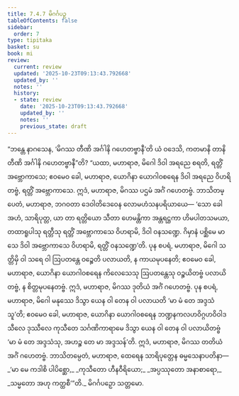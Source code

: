 ```yaml
---
title: 7.4.7 မိဂင်္ဂပဉှ
tableOfContents: false
sidebar:
  order: 7
type: tipitaka
basket: su
book: mi
review:
  current: review
  updated: '2025-10-23T09:13:43.792668'
  updated_by: ''
  notes: ''
  history:
  - state: review
    date: '2025-10-23T09:13:43.792668'
    updated_by: ''
    notes: ''
    previous_state: draft
---
```



<ReviewStatus review={frontmatter.review} showDetails={true} />

<HypothesisAnnotation frontmatter={frontmatter} />

<DynamicBreadcrumb />

<Division number="261" book="mi" e="ch" v="28">

<Paragraph number="1859" book="mi">
“ဘန္တေ နာဂသေန, ‘မိဂဿ တီဏိ အင်္ဂါနိ ဂဟေတဗ္ဗာနီ’တိ ယံ ဝဒေသိ, ကတမာနိ တာနိ တီဏိ အင်္ဂါနိ ဂဟေတဗ္ဗာနီ”တိ? “ယထာ, မဟာရာဇ, မိဂေါ ဒိဝါ အရညေ စရတိ, ရတ္တိံ အဗ္ဘောကာသေ; ဧဝမေဝ ခေါ, မဟာရာဇ, ယောဂိနာ ယောဂါဝစရေန ဒိဝါ အရညေ ဝိဟရိတဗ္ဗံ, ရတ္တိံ အဗ္ဘောကာသေ. ဣဒံ, မဟာရာဇ, မိဂဿ ပဌမံ အင်္ဂံ ဂဟေတဗ္ဗံ.
</Paragraph>

<Paragraph number="1860" book="mi">
ဘာသိတမ္ပေတံ, မဟာရာဇ, ဘဂဝတာ ဒေဝါတိဒေဝေန လောမဟံသနပရိယာယေ—
</Paragraph>

<Paragraph number="1861" book="mi">
‘သော ခေါ အဟံ, သာရိပုတ္တ, ယာ တာ ရတ္တိယော သီတာ ဟေမန္တိကာ အန္တရဋ္ဌကာ ဟိမပါတသမယာ, တထာရူပါသု ရတ္တီသု ရတ္တိံ အဗ္ဘောကာသေ ဝိဟရာမိ, ဒိဝါ ဝနသဏ္ဍေ. ဂိမှာနံ ပစ္ဆိမေ မာသေ ဒိဝါ အဗ္ဘောကာသေ ဝိဟရာမိ, ရတ္တိံ ဝနသဏ္ဍေ’တိ.
</Paragraph>

<Paragraph number="1862" book="mi">
ပုန စပရံ, မဟာရာဇ, မိဂေါ သတ္တိမှိ ဝါ သရေ ဝါ ဩပတန္တေ ဝဉ္စေတိ ပလာယတိ, န ကာယမုပနေတိ; ဧဝမေဝ ခေါ, မဟာရာဇ, ယောဂိနာ ယောဂါဝစရေန ကိလေသေသု ဩပတန္တေသု ဝဉ္စယိတဗ္ဗံ ပလာယိတဗ္ဗံ, န စိတ္တမုပနေတဗ္ဗံ. ဣဒံ, မဟာရာဇ, မိဂဿ ဒုတိယံ အင်္ဂံ ဂဟေတဗ္ဗံ.
</Paragraph>

<Paragraph number="1863" book="mi">
ပုန စပရံ, မဟာရာဇ, မိဂေါ မနုဿေ ဒိသွာ ယေန ဝါ တေန ဝါ ပလာယတိ ‘မာ မံ တေ အဒ္ဒသံသူ’တိ; ဧဝမေဝ ခေါ, မဟာရာဇ, ယောဂိနာ ယောဂါဝစရေန ဘဏ္ဍနကလဟဝိဂ္ဂဟဝိဝါဒသီလေ ဒုဿီလေ ကုသီတေ သင်္ဂဏိကာရာမေ ဒိသွာ ယေန ဝါ တေန ဝါ ပလာယိတဗ္ဗံ ‘မာ မံ တေ အဒ္ဒသံသု, အဟဉ္စ တေ မာ အဒ္ဒသန်’တိ. ဣဒံ, မဟာရာဇ, မိဂဿ တတိယံ အင်္ဂံ ဂဟေတဗ္ဗံ. ဘာသိတမ္ပေတံ, မဟာရာဇ, ထေရေန သာရိပုတ္တေန ဓမ္မသေနာပတိနာ—
</Paragraph>

<Paragraph number="1864" type="verses" book="mi">
_‘မာ မေ ကဒါစိ ပါပိစ္ဆော,_  
_ကုသီတော ဟီနဝီရိယော;_  
_အပ္ပဿုတော အနာစာရော,_  
_သမ္မတော အဟု ကတ္ထစီ’”တိ._  


</Paragraph>
</Division>

<Paragraph number="1865" type="center" book="mi">
မိဂင်္ဂပဉှော သတ္တမော.
</Paragraph>